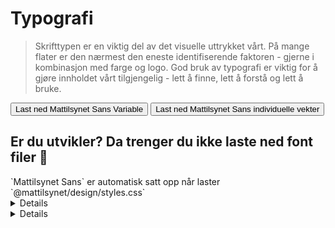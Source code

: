 
<Meta title="Identitet/Typografi" />

# <BookOpenTextIcon /> Typografi

> Skrifttypen er en viktig del av det visuelle uttrykket vårt. På mange flater er den nærmest den eneste identifiserende faktoren - gjerne i kombinasjon med farge og logo. God bruk av typografi er viktig for å gjøre innholdet vårt tilgjengelig - lett å finne, lett å forstå og lett å bruke.

<Flex>
<Button href="/docs/font/variable/MattilsynetSansVariableVF.ttf" data-variant="primary" download><FileArrowDownIcon />Last ned Mattilsynet Sans Variable</Button>
<Button href="/docs/font/ttf.zip" data-variant="secondary" download><FileArrowDownIcon />Last ned Mattilsynet Sans individuelle vekter</Button>
</Flex>
<Alert><h2>Er du utvikler? Da trenger du ikke laste ned font filer 🙌</h2>`Mattilsynet Sans` er automatisk satt opp når laster `@mattilsynet/design/styles.css`</Alert>

<br />
<Details>
<Details.Summary>Om Mattilsynet Sans</Details.Summary>

Vår skrifttype heter Mattilsynet Sans. Dette er en omfattende skriftfamilie som inneholder et stort utvalg spesialtegn for alle språk og har et bredt spenn av vekter og tegnbredder som legger til rette for god og variert bruk uavhengig av flate og kontekst. 

Vi bruker i hovedsak to snitt (tykkelser) av Mattilsynet Sans: Regular i brødtekst og Mattilsynet Sans Bold i overskrifter. På kommunikasjonsflater der hele budskapet skal fremheves, kan Mattilsynet Sans Extra Bold brukes på hele teksten. For brødtekst på mørke bakgrunner / negativ tekst anbefales Medium for å ivareta god lesbarhet.

Ulike vekter kan settes sammen for å skape kontrast i teksten, tydeliggjøre et budskap og gi et destinkt visuelt uttrykk.

Fonten finnes som både variabel og statiske versjoner i flere standard formater: OpenType (OTF), TrueType (TTF) og Web Open Font (WOFF + WOFF2) I våre produkter og løsninger bruker vi Mattilsynet Sans som variabelfont - det vil si at den inneholder flere stilvarianter i én enkelt fil og har mulighet for dynamisk tilpasning av bokstavtykkelse/vekt i tillegg til alternative tegnsett og utvidede egenskaper.

Mattilsynet Sans er en spesialtilpasset open source font tegnet av Andreas Rasmussen fra fontbyrået a.foundry i København.

</Details>
<Details>
<Details.Summary>Font i presentasjoner og dokumenter</Details.Summary>

I PowerPoint og Word bruker vi Avenir Next Pro. Dette sikrer riktig visuelt uttrykk, selv hvis du deler en fil med mottakere som ikke har Mattilsynet Sans installert.

</Details>
